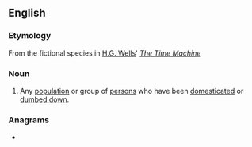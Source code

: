 {{also|Éloi}}
==English==
{{wikipedia}}

===Etymology===
From the fictional species in [[w:H.G. Wells|H.G. Wells]]' ''[[w:The Time Machine|The Time Machine]]''

===Noun===
{{en-plural noun}}

# Any [[population]] or group of [[persons]] who have been [[domesticated]] or [[dumbed down]].

===Anagrams===
* {{anagrams|en|a=eilo|Loei|ileo-}}